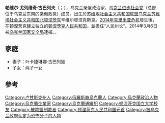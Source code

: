 {{expand|time=2014-04-11T12:18:25+00:00}}
{{Infobox Politician
|title         =  
|name          = 帕维尔·古巴列夫
|birth_name      = Pavel Yuryevich Gubarev
|native_name   = Павел Губарев
|native_name_lang = ru
|image         = 2014-12-24. Мероприятия, посвященные 90-летию со дня образования Донецкого краеведческого музея 32 (cropped).JPG
|imagesize     = 250px
|office        = {{flag|Donetsk People's Republic}}人民州长<ref>{{cite news|title=Demonstrators in Donetsk press for release of ‘people’s governor’|url=http://en.itar-tass.com/world/723778|agency=[[Russian_News_Agency_"TASS"|ITAR-TASS News Agency]]|accessdate=18 April 2014|archiveurl=https://web.archive.org/web/20140419014017/http://en.itar-tass.com/world/723778|archivedate=2014年4月19日|deadurl=no}}</ref>
|caption       = 
|term_start    = 2014年3月3日
|term_end      = 2014年11月4日<ref name="http://www.mk.ru/politics/2014/10/30/dadut-li-novorossii-sdelat-vybor.html"/>
|primeminister = [[亚历山大·博罗代|亚历山大·博罗代]]<br>[[亚历山大·扎哈尔琴科|亚历山大·扎哈尔琴科]]
|successor     = [[亚历山大·扎哈尔琴科|亚历山大·扎哈尔琴科]] {{small|(代总统)}}
|birth_date    = {{birth date and age|1983|02|10|df=yes}}
|birth_place   = {{USSR}}[[乌克兰苏维埃社会主义共和国|乌克兰]][[北顿涅茨克|北顿涅茨克]]<ref name=gubarev>{{cite news|date=7 March 2014|url=http://vip.tyzhden.ua/Chronicle/104308|script-title=uk:Самопроголошений губернатор Донеччини Павло Губарєв: еполети, сталінізм та "еллінські традиції"|trans-title=The self-proclaimed governor of Donetsk Pavel Gubarev: epaulettes, Stalinism and "Hellenic tradition"|newspaper=[[The_Ukrainian_Week|The Ukrainian Week]]|language=uk|accessdate=19 March 2014|archiveurl=https://web.archive.org/web/20140307201749/http://vip.tyzhden.ua/Chronicle/104308|archivedate=2014年3月7日|deadurl=yes}}</ref> 
|death_date    = 
|death_place   = 
|citizenship   = {{flag|烏克蘭}}
|nationality   = {{flag|頓涅茨克人民共和國}}
|relations     = 
|spouse        = [[叶卡捷琳娜·古巴列娃|叶卡捷琳娜·古巴列娃]]
|children      = 两个儿子，一个女儿
|alma_mater    = [[顿涅茨克国立大学|顿涅茨克国立大学]]
|國籍   = 
|occupation    = 
|party         = [[新俄罗斯党|新俄罗斯党]] <small>(2014–)</small><br>[[乌克兰进步社会党|乌克兰进步社会党]] <small>(2014年以前)</small> <br> [[俄罗斯民族团结|俄罗斯民族团结]]<ref name=aljazeera-17Apr14>{{cite news|url=http://www.aljazeera.com/indepth/opinion/2014/04/east-ukraine-crisis-fascist-ma-2014416145823826439.html|title=East Ukraine crisis and the 'fascist' matrix|author=Halya Coynash|agency=[[Al_Jazeera|Al Jazeera]]|date=17 April 2014|archiveurl=https://web.archive.org/web/20140417131355/http://www.aljazeera.com/indepth/opinion/2014/04/east-ukraine-crisis-fascist-ma-2014416145823826439.html|archivedate=2014年4月17日|deadurl=no}}</ref> <small> (2002)
|signature     =
|website       = 
|footnotes     =
}}
'''帕维尔·尤列维奇·古巴列夫'''（{{lang-ru|Павел Юрьевич Губарев}}；{{bd|1983年|2月10日|||}}），乌克兰亲俄政治家，[[乌克兰进步社会党|乌克兰进步社会党]]（总部位于乌克兰东南的亲俄政党）成员。出生於[[苏维埃社会主义共和国联盟|苏维埃社会主义共和国联盟]][[乌克兰苏维埃社会主义共和国|乌克兰苏维埃社会主义共和国]][[北顿涅茨克|北顿涅茨克]]辛维尔顿涅克斯克。[[2014年克里米亚危机|2014年克里米亚危机]]發生後，在顿涅茨克建立独立的[[顿涅茨克人民共和国|顿涅茨克人民共和国]]，並擔任“人民州长”。2014年3月6日被[[乌克兰国家安全局|乌克兰国家安全局]]逮捕。{{fact|数日后获释，乌克兰军方的条件是分离分子要释放3名乌特种兵长官}}。

==家庭==
*妻子：叶卡捷琳娜·古巴列娃
*子女：两子一女

== 參考 ==
{{reflist}}

{{Authority control}}

{{DEFAULTSORT: Gubarev, Pavel}}
[[Category:卢甘斯克州人|Category:卢甘斯克州人]]
[[Category:俄羅斯裔烏克蘭人|Category:俄羅斯裔烏克蘭人]]
[[Category:烏克蘭政治人物|Category:烏克蘭政治人物]]
[[Category:烏克蘭企業家|Category:烏克蘭企業家]]
[[Category:烏克蘭通緝犯|Category:烏克蘭通緝犯]]
[[Category:顿涅茨克国立大学校友|Category:顿涅茨克国立大学校友]]
[[Category:被歐盟制裁者|Category:被歐盟制裁者]]
[[Category:顿涅茨克人民共和国元首|Category:顿涅茨克人民共和国元首]]
[[Category:被乌克兰政府认定为恐怖分子的人物|Category:被乌克兰政府认定为恐怖分子的人物]]